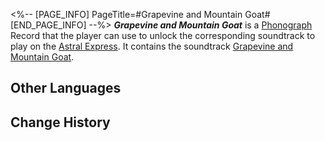 <%-- [PAGE_INFO]
PageTitle=#Grapevine and Mountain Goat#
[END_PAGE_INFO] --%>
{{Item Infobox
|title       = ''Grapevine and Mountain Goat''
|id          = 210384
|image       = Item Grapevine and Mountain Goat.png{{subst:void|<!--$UPLOAD:<<SpriteOutput/ItemFigures/210001.png>-<Item Grapevine and Mountain Goat.png>-<Item Icons>>-->}}
|type        = Disk
|invCategory = Valuables
|rarity      = 3
|effect      = 
|description = A record that can be played on the Express' phonograph. It might be a chance acquisition or a gift from someone else. All sorts of memories surge up when the music plays &mdash; the smiles, encounters, touches, and the excitement of battle. Maybe that is why people still collect records even as society rapidly advances.<br />The current record contains the track "Grapevine and Mountain Goat."
}}
{{Description|''"It won't be long before you become the sacrifice of the ritual, and I the ambrosia poured upon you."''}}
'''''Grapevine and Mountain Goat''''' is a [[Phonograph]] Record that the player can use to unlock the corresponding soundtrack to play on the [[Astral Express]]. It contains the soundtrack [[Grapevine and Mountain Goat]].

==Other Languages==
{{Other Languages
|en   = ''Grapevine and Mountain Goat''
|zhs  = 《葡萄树和山羊》
|zht  = 〈葡萄樹和山羊〉
|ja   = 『ブドウの木と山羊』
|ko   = ≪포도나무와 산양≫
|es   = La vid y el carnero
|fr   = ''Grapevine and Mountain Goat''
|ru   = Grapevine and Mountain Goat
|th   = "Grapevine and Mountain Goat"
|vi   = "Cây Nho Và Dê Núi"
|de   = „Weinrebe und Bergziege“
|id   = "Grapevine and Mountain Goat"
|pt   = "Grapevine and Mountain Goat"
}}

==Change History==
{{Change History|3.0}}